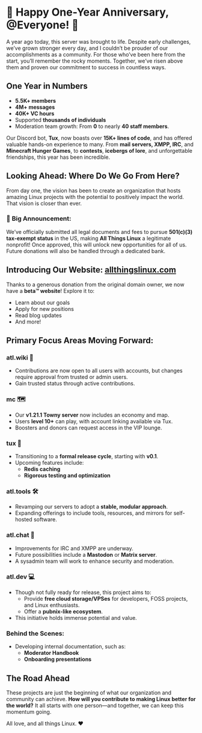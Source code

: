 # 🎉 Happy One-Year Anniversary, @Everyone! 🎉

A year ago today, this server was brought to life. Despite early challenges, we’ve grown stronger every day, and I couldn’t be prouder of our accomplishments as a community. For those who’ve been here from the start, you’ll remember the rocky moments. Together, we’ve risen above them and proven our commitment to success in countless ways.



## **One Year in Numbers**
- **5.5K+ members**
- **4M+ messages**
- **40K+ VC hours**
- Supported **thousands of individuals**
- Moderation team growth: From **0** to nearly **40 staff members**.

Our Discord bot, **Tux**, now boasts over **15K+ lines of code**, and has offered valuable hands-on experience to many. From **mail servers, XMPP, IRC**, and **Minecraft Hunger Games**, to **contests**, **icebergs of lore**, and unforgettable friendships, this year has been incredible.



## **Looking Ahead: Where Do We Go From Here?**
From day one, the vision has been to create an organization that hosts amazing Linux projects with the potential to positively impact the world. That vision is closer than ever.

### 🎉 **Big Announcement**:
We’ve officially submitted all legal documents and fees to pursue **501(c)(3) tax-exempt status** in the US, making **All Things Linux** a legitimate nonprofit! Once approved, this will unlock new opportunities for all of us. Future donations will also be handled through a dedicated bank.



## **Introducing Our Website: [allthingslinux.com](https://allthingslinux.com)**
Thanks to a generous donation from the original domain owner, we now have a **beta™️ website**! Explore it to:
- Learn about our goals
- Apply for new positions
- Read blog updates
- And more!



## **Primary Focus Areas Moving Forward**:

### **atl.wiki** 📝
- Contributions are now open to all users with accounts, but changes require approval from trusted or admin users.
- Gain trusted status through active contributions.



### **mc** 🗺️
- Our **v1.21.1 Towny server** now includes an economy and map.
- Users **level 10+** can play, with account linking available via Tux.
- Boosters and donors can request access in the VIP lounge.



### **tux** 🤖
- Transitioning to a **formal release cycle**, starting with **v0.1**.
- Upcoming features include:
  - **Redis caching**
  - **Rigorous testing and optimization**



### **atl.tools** 🛠️
- Revamping our servers to adopt a **stable, modular approach**.
- Expanding offerings to include tools, resources, and mirrors for self-hosted software.



### **atl.chat** 💬
- Improvements for IRC and XMPP are underway.
- Future possibilities include a **Mastodon** or **Matrix server**.
- A sysadmin team will work to enhance security and moderation.



### **atl.dev** 💻
- Though not fully ready for release, this project aims to:
  - Provide **free cloud storage/VPSes** for developers, FOSS projects, and Linux enthusiasts.
  - Offer a **pubnix-like ecosystem**.
- This initiative holds immense potential and value.



### **Behind the Scenes**:
- Developing internal documentation, such as:
  - **Moderator Handbook**
  - **Onboarding presentations**



## **The Road Ahead**
These projects are just the beginning of what our organization and community can achieve. **How will you contribute to making Linux better for the world?** It all starts with one person—and together, we can keep this momentum going.



All love, and all things Linux. ❤️
